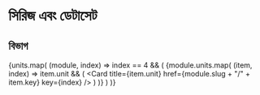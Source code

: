 # সিরিজ এবং ডেটাসেট


## বিভাগ
{units.map(
    (module, index) =>
    index == 4 && (
        <Cards>
            {module.units.map(
                (item, index) =>
                item.unit && (
                    <Card title={item.unit} href={module.slug + "/" + item.key} key={index} />
                )
            )}
        </Cards>
    )
)}